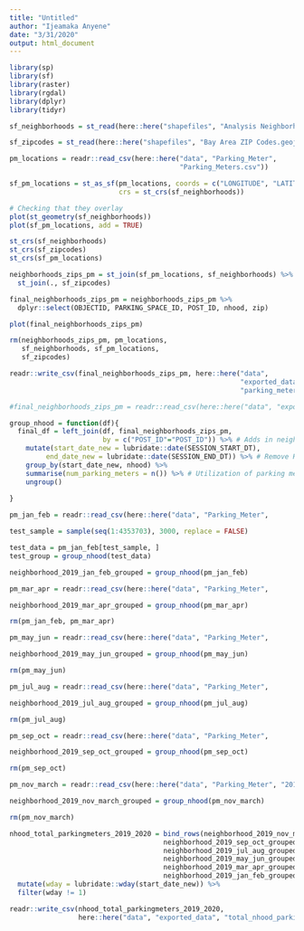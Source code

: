 ```yaml
---
title: "Untitled"
author: "Ijeamaka Anyene"
date: "3/31/2020"
output: html_document
---
```


```r
library(sp)
library(sf)
library(raster)
library(rgdal)
library(dplyr)
library(tidyr)
```

```r
sf_neighborhoods = st_read(here::here("shapefiles", "Analysis Neighborhoods - 2010 census tracts assigned to neighborhoods.geojson"))

sf_zipcodes = st_read(here::here("shapefiles", "Bay Area ZIP Codes.geojson"))
```

```r
pm_locations = readr::read_csv(here::here("data", "Parking_Meter",
                                          "Parking_Meters.csv"))
```

```r
sf_pm_locations = st_as_sf(pm_locations, coords = c("LONGITUDE", "LATITUDE"),
                           crs = st_crs(sf_neighborhoods))
```

```r
# Checking that they overlay
plot(st_geometry(sf_neighborhoods))
plot(sf_pm_locations, add = TRUE)
```

```r
st_crs(sf_neighborhoods)
st_crs(sf_zipcodes)
st_crs(sf_pm_locations)
```


```r
neighborhoods_zips_pm = st_join(sf_pm_locations, sf_neighborhoods) %>%
  st_join(., sf_zipcodes)
```

```r
final_neighborhoods_zips_pm = neighborhoods_zips_pm %>%
  dplyr::select(OBJECTID, PARKING_SPACE_ID, POST_ID, nhood, zip)
```

```r
plot(final_neighborhoods_zips_pm)
```

```r
rm(neighborhoods_zips_pm, pm_locations, 
   sf_neighborhoods, sf_pm_locations,
   sf_zipcodes)
```

```r
readr::write_csv(final_neighborhoods_zips_pm, here::here("data", 
                                                         "exported_data",
                                                         "parking_meters_neighborhoods_zipcodes.csv"))
```

```r
#final_neighborhoods_zips_pm = readr::read_csv(here::here("data", "exported_data", #"parking_meters_neighborhoods_zipcodes.csv"))
```

```r
group_nhood = function(df){
  final_df = left_join(df, final_neighborhoods_zips_pm,
                       by = c("POST_ID"="POST_ID")) %>% # Adds in neighborhood information
    mutate(start_date_new = lubridate::date(SESSION_START_DT),
         end_date_new = lubridate::date(SESSION_END_DT)) %>% # Remove HMS from dates
    group_by(start_date_new, nhood) %>%
    summarise(num_parking_meters = n()) %>% # Utilization of parking meters by neighborhood
    ungroup()
    
}
```

```r
pm_jan_feb = readr::read_csv(here::here("data", "Parking_Meter",                           "20190101_20190228_SFMTA_Parking_Meter_Detailed_Revenue_Transactions.csv"))
```

```r
test_sample = sample(seq(1:4353703), 3000, replace = FALSE)
```

```r
test_data = pm_jan_feb[test_sample, ]
test_group = group_nhood(test_data)
```


```r
neighborhood_2019_jan_feb_grouped = group_nhood(pm_jan_feb)
```

```r
pm_mar_apr = readr::read_csv(here::here("data", "Parking_Meter",                           "20190301_20190430_SFMTA_Parking_Meter_Detailed_Revenue_Transactions.csv"))
```

```r
neighborhood_2019_mar_apr_grouped = group_nhood(pm_mar_apr)
```

```r
rm(pm_jan_feb, pm_mar_apr)
```

```r
pm_may_jun = readr::read_csv(here::here("data", "Parking_Meter",                           "20190501_20190630_SFMTA_Parking_Meter_Detailed_Revenue_Transactions.csv"))
```

```r
neighborhood_2019_may_jun_grouped = group_nhood(pm_may_jun)
```

```r
rm(pm_may_jun)
```

```r
pm_jul_aug = readr::read_csv(here::here("data", "Parking_Meter",                           "20190701_20190831_SFMTA_Parking_Meter_Detailed_Revenue_Transactions.csv"))
```

```r
neighborhood_2019_jul_aug_grouped = group_nhood(pm_jul_aug)
```

```r
rm(pm_jul_aug)
```

```r
pm_sep_oct = readr::read_csv(here::here("data", "Parking_Meter",                           "20190901_20191031_SFMTA_Parking_Meter_Detailed_Revenue_Transactions.csv"))
```

```r
neighborhood_2019_sep_oct_grouped = group_nhood(pm_sep_oct)
```

```r
rm(pm_sep_oct)
```

```r
pm_nov_march = readr::read_csv(here::here("data", "Parking_Meter", "20191101_20200330_SFMTA_Parking_Meter_Detailed_Revenue_Transactions.csv"))
```

```r
neighborhood_2019_nov_march_grouped = group_nhood(pm_nov_march)
```

```r
rm(pm_nov_march)
```

```r
nhood_total_parkingmeters_2019_2020 = bind_rows(neighborhood_2019_nov_march_grouped,
                                      neighborhood_2019_sep_oct_grouped,
                                      neighborhood_2019_jul_aug_grouped,
                                      neighborhood_2019_may_jun_grouped,
                                      neighborhood_2019_mar_apr_grouped,
                                      neighborhood_2019_jan_feb_grouped) %>%
  mutate(wday = lubridate::wday(start_date_new)) %>%
  filter(wday != 1)
```

```r
readr::write_csv(nhood_total_parkingmeters_2019_2020,
                 here::here("data", "exported_data", "total_nhood_parking_meter_2019_2020.csv"))
```





























